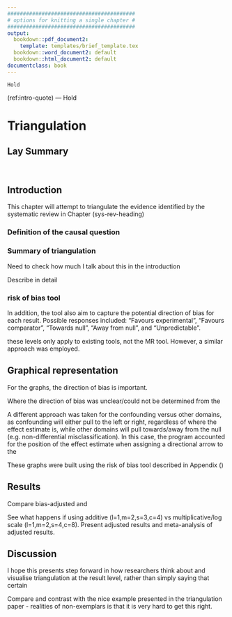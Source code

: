 ```yaml
---
#########################################
# options for knitting a single chapter #
#########################################
output:
  bookdown::pdf_document2:
    template: templates/brief_template.tex
  bookdown::word_document2: default
  bookdown::html_document2: default
documentclass: book
---
```


```block
Hold
```
(ref:intro-quote) --- Hold

<!-- TODO Add this to the Chapter summary in the introduction and  -->

# Triangulation {#tri-heading}

## Lay Summary

<!----------------------------------------------------------------------------->
&nbsp;

## Introduction

This chapter will attempt to triangulate the evidence identified by the systematic review in Chapter \ref(sys-rev-heading)

### Definition of the causal question

<!-- TODO See ROBINS-E for this, as to how to think about exposures -->

### Summary of triangulation

Need to check how much I talk about this in the introduction

Describe in detail

### risk of bias tool

In addition, the tool also aim to capture the potential direction of bias for each result. Possible responses included: "Favours experimental", "Favours comparator", "Towards null", "Away from null", and "Unpredictable".

these levels only apply to existing tools, not the MR tool. However, a similar approach was employed.


<!----------------------------------------------------------------------------->
 
## Graphical representation

For the graphs, the direction of bias is important.

Where the direction of bias was unclear/could not be determined from the 

A different approach was taken for the confounding versus other domains, as confounding will either pull to the left or right, regardless of where the effect estimate is, while other domains will pull towards/away from the null (e.g. non-differential misclassification). In this case, the program accounted for the position of the effect estimate when assigning a directional arrow to the

These graphs were built using the risk of bias tool described in Appendix \ref()

<!----------------------------------------------------------------------------->

## Results

Compare bias-adjusted and

See what happens if using additive (l=1,m=2,s=3,c=4) vs multiplicative/log scale (l=1,m=2,s=4,c=8). Present adjusted results and meta-analysis of adjusted results.


<!----------------------------------------------------------------------------->

## Discussion

I hope this presents step forward in how researchers think about and visualise triangulation at the result level, rather than simply saying that certain 

Compare and contrast with the nice example presented in the triangulation paper - realities of non-exemplars is that it is very hard to get this right.



